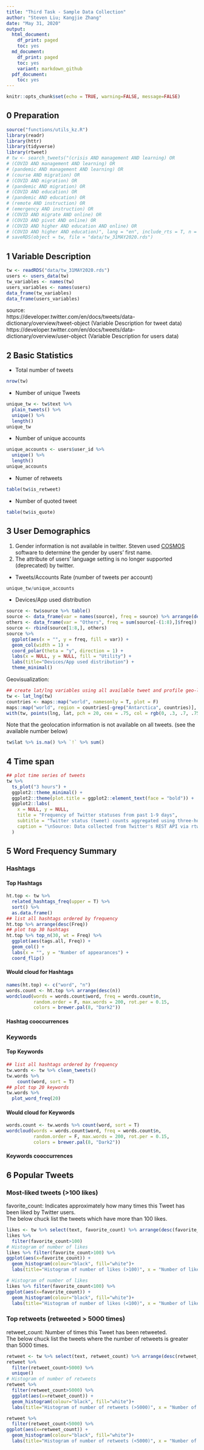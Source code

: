 ```yaml
---
title: "Third Task - Sample Data Collection"
author: "Steven Liu; Kangjie Zhang"
date: "May 31, 2020"
output:
  html_document:
    df_print: paged
    toc: yes
  md_document:
    df_print: paged
    toc: yes
    variant: markdown_github
  pdf_document:
    toc: yes
---
```


```r
knitr::opts_chunk$set(echo = TRUE, warning=FALSE, message=FALSE)
```

## 0 Preparation
```r
source("functions/utils_kz.R")
library(readr)
library(httr)
library(tidyverse)  
library(rtweet)
# tw <- search_tweets("(crisis AND management AND learning) OR
# (COVID AND management AND learning) OR
# (pandemic AND management AND learning) OR
# (course AND migration) OR
# (COVID AND migration) OR
# (pandemic AND migration) OR
# (COVID AND education) OR
# (pandemic AND education) OR
# (remote AND instruction) OR
# (emergency AND instruction) OR
# (COVID AND migrate AND online) OR
# (COVID AND pivot AND online) OR
# (COVID AND higher AND education AND online) OR
# (COVID AND higher AND education)", lang = "en", include_rts = T, n = 10000, retryonratelimit = TRUE)
# saveRDS(object = tw, file = "data/tw_31MAY2020.rds")
```

## 1 Variable Description
```r
tw <- readRDS("data/tw_31MAY2020.rds")
users <- users_data(tw)
tw_variables <- names(tw)
users_variables <- names(users)
data_frame(tw_variables)
data_frame(users_variables)
```

source: \
https://developer.twitter.com/en/docs/tweets/data-dictionary/overview/tweet-object (Variable Description for tweet data)
https://developer.twitter.com/en/docs/tweets/data-dictionary/overview/user-object (Variable Description for users data) 

## 2 Basic Statistics
* Total number of tweets
```r
nrow(tw)
```
* Number of unique Tweets 
```r
unique_tw <- tw$text %>% 
  plain_tweets() %>% 
  unique() %>% 
  length()
unique_tw
```
* Number of unique accounts 
```r
unique_accounts <- users$user_id %>% 
  unique() %>% 
  length()
unique_accounts
```
* Numer of retweets
```r
table(tw$is_retweet)
```
* Number of quoted tweet
```r
table(tw$is_quote)
```

## 3 User Demographics
1. Gender information is not available in twitter. Steven used [COSMOS](http://socialdatalab.net/COSMOS) software to determine the gender by users' first name.
2. The attribute of users' language setting is no longer supported (deprecated) by twitter.

* Tweets/Accounts Rate (number of tweets per account)
```r
unique_tw/unique_accounts
```
* Devices/App used distribution
```r
source <- tw$source %>% table()
source <- data_frame(var = names(source), freq = source) %>% arrange(desc(freq)) 
others <- data_frame(var = "Others", freq = sum(source[-(1:8),]$freq))
source <- rbind(source[1:8,], others)
source %>%
  ggplot(aes(x = "", y = freq, fill = var)) +
  geom_col(width = 1) +
  coord_polar(theta = "y", direction = 1) + 
  labs(x = NULL, y = NULL, fill = "Utility") +
  labs(title="Devices/App used distribution") + 
  theme_minimal()
```

Geovisualization:
```r
## create lat/lng variables using all available tweet and profile geo-location data
tw <- lat_lng(tw)
countries <- maps::map("world", namesonly = T, plot = F)
maps::map("world", region = countries[-grep("Antarctica", countries)], lwd = .25)
with(tw, points(lng, lat, pch = 20, cex = .75, col = rgb(0, .3, .7, .75)))
```


Note that the geolocation information is not available on all tweets. (see the available number below)
```r
tw$lat %>% is.na() %>% `!` %>% sum()
```
## 4 Time span
```r
## plot time series of tweets
tw %>%
  ts_plot("3 hours") +
  ggplot2::theme_minimal() +
  ggplot2::theme(plot.title = ggplot2::element_text(face = "bold")) +
  ggplot2::labs(
    x = NULL, y = NULL,
    title = "Frequency of Twitter statuses from past 1-9 days",
    subtitle = "Twitter status (tweet) counts aggregated using three-hour intervals",
    caption = "\nSource: Data collected from Twitter's REST API via rtweet"
  ) 
```

## 5 Word Frequency Summary
### Hashtags
#### Top Hashtags
```r
ht.top <- tw %>%
  related_hashtags_freq(upper = T) %>%
  sort() %>%
  as.data.frame() 
## list all hashtags ordered by frequency
ht.top %>% arrange(desc(Freq))
## plot top 30 hashtags
ht.top %>% top_n(30, wt = Freq) %>%
  ggplot(aes(tags.all, Freq)) +
  geom_col() +
  labs(x = "", y = "Number of appearances") +
  coord_flip()
```

#### Would cloud for Hashtags
```r
names(ht.top) <- c("word", "n")
words.count <- ht.top %>% arrange(desc(n))
wordcloud(words = words.count$word, freq = words.count$n, 
          random.order = F, max.words = 200, rot.per = 0.15,
          colors = brewer.pal(8, "Dark2"))
```

#### Hashtag cooccurrences 


### Keywords
#### Top Keywords 
```r
## list all hashtags ordered by frequency
tw.words <- tw %>% clean_tweets() 
tw.words %>%
    count(word, sort = T) 
## plot top 20 keywords
tw.words %>% 
  plot_word_freq(20)
```

#### Would cloud for Keywords
```r
words.count <- tw.words %>% count(word, sort = T)
wordcloud(words = words.count$word, freq = words.count$n, 
          random.order = F, max.words = 200, rot.per = 0.15,
          colors = brewer.pal(8, "Dark2"))
```

#### Keywords cooccurrences





## 6 Popular Tweets
### Most-liked tweets (>100 likes)
favorite_count: Indicates approximately how many times this Tweet has been liked by Twitter users. \
The below chuck list the tweets which have more than 100 likes.
```r
likes <- tw %>% select(text, favorite_count) %>% arrange(desc(favorite_count))
likes %>%
  filter(favorite_count>100)
# Histogram of number of likes
likes %>% filter(favorite_count>100) %>%
ggplot(aes(x=favorite_count)) + 
  geom_histogram(colour="black", fill="white")+
  labs(title="Histogram of number of likes (>100)", x = "Number of likes") 

# Histogram of number of likes
likes %>% filter(favorite_count<100) %>%
ggplot(aes(x=favorite_count)) + 
  geom_histogram(colour="black", fill="white")+
  labs(title="Histogram of number of likes (<100)", x = "Number of likes") 
```


### Top retweets (retweeted > 5000 times)
retweet_count: Number of times this Tweet has been retweeted.\
The below chuck list the tweets where the number of retweets is greater than 5000 times.
```r
retweet <- tw %>% select(text, retweet_count) %>% arrange(desc(retweet_count))
retweet %>%
  filter(retweet_count>5000) %>%
  unique()
# Histogram of number of retweets
retweet %>%
  filter(retweet_count>5000) %>%
  ggplot(aes(x=retweet_count)) + 
  geom_histogram(colour="black", fill="white")+
  labs(title="Histogram of number of retweets (>5000)", x = "Number of retweets") 

retweet %>%
  filter(retweet_count<5000) %>%
ggplot(aes(x=retweet_count)) + 
  geom_histogram(colour="black", fill="white")+
  labs(title="Histogram of number of retweets (<5000)", x = "Number of retweets") 
```




